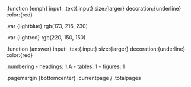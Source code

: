 .function {emph}
    input:
    .text{.input} size:{larger} decoration:{underline} color:{red}

.var {lightblue}
    rgb(173, 216, 230)

.var {lightred}
    rgb(220, 150, 150)

.function {answer}
    input:
    .text{.input} size:{larger} decoration:{underline} color:{red}

.numbering
  - headings: 1.A
  - tables: 1
  - figures: 1

.pagemargin {bottomcenter}
  .currentpage / .totalpages